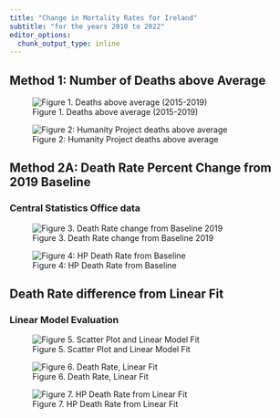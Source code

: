```yaml
---
title: "Change in Mortality Rates for Ireland"
subtitle: "for the years 2010 to 2022"
editor_options: 
  chunk_output_type: inline
---
```


## Method 1: Number of Deaths above Average

![Figure 1. Deaths above average (2015-2019)](./figures/method1-diff-avg.jpeg)

![Figure 2: Humanity Project deaths above average](figures/HP-deaths-above-5yr-avg.png)

## Method 2A: Death Rate Percent Change from 2019 Baseline

### Central Statistics Office data

![Figure 3. Death Rate change from Baseline 2019](figures/method2a-xs_base.jpeg)

![Figure 4: HP Death Rate from Baseline](figures/HP-mort-rate-from-base-2019.png)

## Death Rate difference from Linear Fit

### Linear Model Evaluation

![Figure 5. Scatter Plot and Linear Model Fit](figures/linear_fit.jpeg)

![Figure 6. Death Rate, Linear Fit](figures/method2c-diff-lin-fit.jpeg)

![Figure 7. HP Death Rate from Linear Fit](figures/HP-mort-rate-from-lin-fit.png)
